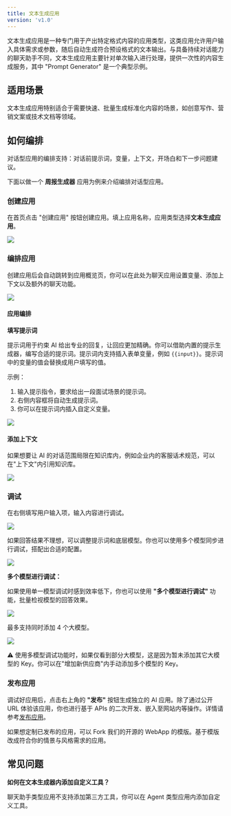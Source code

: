 ```yaml
---
title: 文本生成应用
version: 'v1.0'
---
```


文本生成应用是一种专门用于产出特定格式内容的应用类型，这类应用允许用户输入具体需求或参数，随后自动生成符合预设格式的文本输出。与具备持续对话能力的聊天助手不同，文本生成应用主要针对单次输入进行处理，提供一次性的内容生成服务，其中 "Prompt Generator" 是一个典型示例。

## 适用场景

文本生成应用特别适合于需要快速、批量生成标准化内容的场景，如创意写作、营销文案或技术文档等领域。

## 如何编排

对话型应用的编排支持：对话前提示词，变量，上下文，开场白和下一步问题建议。

下面以做一个 **周报生成器** 应用为例来介绍编排对话型应用。

### 创建应用

在首页点击 "创建应用" 按钮创建应用。填上应用名称，应用类型选择**文本生成应用**。

![](/img/94275017d6f0477fcd32323e52915fd6.png)

### 编排应用

创建应用后会自动跳转到应用概览页，你可以在此处为聊天应用设置变量、添加上下文以及额外的聊天功能。

![](/img/ed7368f117afa02ca5359472ea1167e8.png)

#### 应用编排

**填写提示词**

提示词用于约束 AI 给出专业的回复，让回应更加精确。你可以借助内置的提示生成器，编写合适的提示词。提示词内支持插入表单变量，例如 `{{input}}`。提示词中的变量的值会替换成用户填写的值。

示例：
1. 输入提示指令，要求给出一段面试场景的提示词。
2. 右侧内容框将自动生成提示词。
3. 你可以在提示词内插入自定义变量。

![](/img/592adde305ffe7a9b2f538b20a14483e.png)

#### 添加上下文

如果想要让 AI 的对话范围局限在知识库内，例如企业内的客服话术规范，可以在"上下文"内引用知识库。

![](/img/838312f6b88927a08c9f113c9a557608.png)

### 调试

在右侧填写用户输入项，输入内容进行调试。

![](/img/302d73e248bc80a357e83ab3d65dcf32.png)

如果回答结果不理想，可以调整提示词和底层模型。你也可以使用多个模型同步进行调试，搭配出合适的配置。

![](/img/241e9bd270b26a8b9658a784ecf9bf13.png)

**多个模型进行调试：**

如果使用单一模型调试时感到效率低下，你也可以使用 **"多个模型进行调试"** 功能，批量检视模型的回答效果。

![](/img/5a6cff31c1fa94912ee39306739a2d6e.png)

最多支持同时添加 4 个大模型。

![](/img/60109394134b665cb856505503f4d975.png)

⚠️ 使用多模型调试功能时，如果仅看到部分大模型，这是因为暂未添加其它大模型的 Key。你可以在"增加新供应商"内手动添加多个模型的 Key。

### 发布应用

调试好应用后，点击右上角的 **"发布"** 按钮生成独立的 AI 应用。除了通过公开 URL 体验该应用，你也进行基于 APIs 的二次开发、嵌入至网站内等操作。详情请参考[发布应用](/user-guide/application-publishing/launch-your-webapp-quickly/web-app-settings)。

如果想定制已发布的应用，可以 Fork 我们的开源的 WebApp 的模版。基于模版改成符合你的情景与风格需求的应用。

## 常见问题

**如何在文本生成器内添加自定义工具？**

聊天助手类型应用不支持添加第三方工具，你可以在 Agent 类型应用内添加自定义工具。
